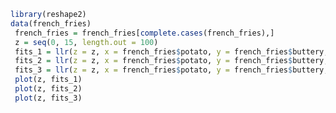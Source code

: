 ```r
library(reshape2)
data(french_fries)
 french_fries = french_fries[complete.cases(french_fries),]
 z = seq(0, 15, length.out = 100)
 fits_1 = llr(z = z, x = french_fries$potato, y = french_fries$buttery, omega = 2)
 fits_2 = llr(z = z, x = french_fries$potato, y = french_fries$buttery, omega = 8)
 fits_3 = llr(z = z, x = french_fries$potato, y = french_fries$buttery, omega = 32)
 plot(z, fits_1)
 plot(z, fits_2)
 plot(z, fits_3)

```